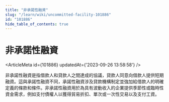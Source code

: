 ```yaml
---
title: "非承諾性融資"
slug: "/learn/wiki/uncommitted-facility-101886"
id: "101886"
hide_table_of_contents: true
---
```



# 非承諾性融資

<ArticleMeta id={101886} updatedAt={'2023-09-26 13:58:58'} />
<div className='border-solid border-b border-t-0 my-4 border-[var(--ifm-color-gray-300)]' />

非承諾性融資是指借款人和貸款人之間達成的協議，貸款人同意向借款人提供短期融資。這與承諾性融資不同，承諾性融資涉及貸款機構制定並強加給借款人的明確定義的條款和條件。非承諾性融資用於為具有波動收入的企業提供季節性或臨時性資金需求，例如支付債權人以獲得貿易折扣、單次或一次性交易以及支付工資。
